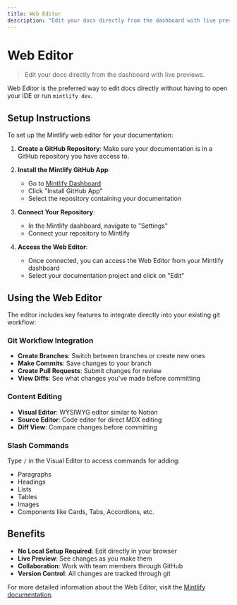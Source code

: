 ```yaml
---
title: Web Editor
description: "Edit your docs directly from the dashboard with live previews"
---
```


# Web Editor

> Edit your docs directly from the dashboard with live previews.

Web Editor is the preferred way to edit docs directly without having to open your IDE or run `mintlify dev`.

## Setup Instructions

To set up the Mintlify web editor for your documentation:

1. **Create a GitHub Repository**: Make sure your documentation is in a GitHub repository you have access to.

2. **Install the Mintlify GitHub App**:
   - Go to [Mintlify Dashboard](https://dashboard.mintlify.com/settings/organization/github-app)
   - Click "Install GitHub App"
   - Select the repository containing your documentation
   
3. **Connect Your Repository**:
   - In the Mintlify dashboard, navigate to "Settings"
   - Connect your repository to Mintlify
   
4. **Access the Web Editor**:
   - Once connected, you can access the Web Editor from your Mintlify dashboard
   - Select your documentation project and click on "Edit"

## Using the Web Editor

The editor includes key features to integrate directly into your existing git workflow:

### Git Workflow Integration

- **Create Branches**: Switch between branches or create new ones
- **Make Commits**: Save changes to your branch
- **Create Pull Requests**: Submit changes for review
- **View Diffs**: See what changes you've made before committing

### Content Editing

- **Visual Editor**: WYSIWYG editor similar to Notion
- **Source Editor**: Code editor for direct MDX editing
- **Diff View**: Compare changes before committing

### Slash Commands

Type `/` in the Visual Editor to access commands for adding:
- Paragraphs
- Headings
- Lists
- Tables
- Images
- Components like Cards, Tabs, Accordions, etc.

## Benefits

- **No Local Setup Required**: Edit directly in your browser
- **Live Preview**: See changes as you make them
- **Collaboration**: Work with team members through GitHub
- **Version Control**: All changes are tracked through git

For more detailed information about the Web Editor, visit the [Mintlify documentation](https://mintlify.com/docs/development/web-editor). 